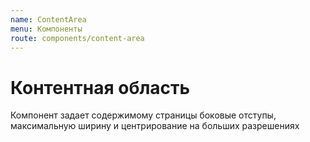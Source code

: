 ```yaml
---
name: ContentArea
menu: Компоненты
route: components/content-area
---
```



# Контентная область
Компонент задает содержимому страницы боковые отступы,
максимальную ширину и центрирование на больших разрешениях

<DoczTabs>
    <Example />
    <Props of={ContentArea} />
</DoczTabs>
